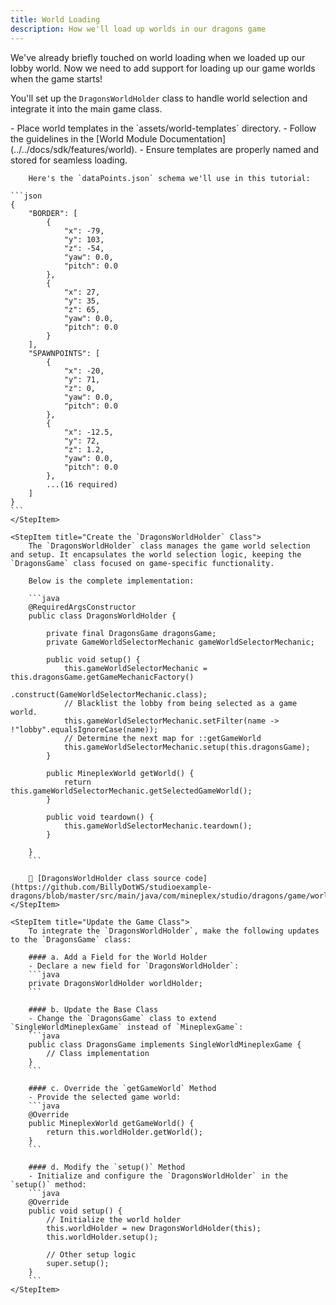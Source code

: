 ```yaml
---
title: World Loading
description: How we'll load up worlds in our dragons game
---
```


We've already briefly touched on world loading when we loaded up our lobby world. Now we need to add support for loading up our game worlds when the game starts!

You'll set up the `DragonsWorldHolder` class to handle world selection and integrate it into the main game class.

<Step>
    <StepItem title="Add World Templates">
        - Place world templates in the `assets/world-templates` directory.
        - Follow the guidelines in the [World Module Documentation](../../docs/sdk/features/world).
        - Ensure templates are properly named and stored for seamless loading.

        Here's the `dataPoints.json` schema we'll use in this tutorial:
    
    ```json
    {
        "BORDER": [
            {
                "x": -79,
                "y": 103,
                "z": -54,
                "yaw": 0.0,
                "pitch": 0.0
            },
            {
                "x": 27,
                "y": 35,
                "z": 65,
                "yaw": 0.0,
                "pitch": 0.0
            }
        ],
        "SPAWNPOINTS": [
            {
                "x": -20,
                "y": 71,
                "z": 0,
                "yaw": 0.0,
                "pitch": 0.0
            },
            {
                "x": -12.5,
                "y": 72,
                "z": 1.2,
                "yaw": 0.0,
                "pitch": 0.0
            },
            ...(16 required)
        ]
    }
    ```
    </StepItem>

    <StepItem title="Create the `DragonsWorldHolder` Class">
        The `DragonsWorldHolder` class manages the game world selection and setup. It encapsulates the world selection logic, keeping the `DragonsGame` class focused on game-specific functionality.

        Below is the complete implementation:

        ```java
        @RequiredArgsConstructor
        public class DragonsWorldHolder {

            private final DragonsGame dragonsGame;
            private GameWorldSelectorMechanic gameWorldSelectorMechanic;

            public void setup() {
                this.gameWorldSelectorMechanic = this.dragonsGame.getGameMechanicFactory()
                                                                 .construct(GameWorldSelectorMechanic.class);
                // Blacklist the lobby from being selected as a game world.
                this.gameWorldSelectorMechanic.setFilter(name -> !"lobby".equalsIgnoreCase(name));
                // Determine the next map for ::getGameWorld
                this.gameWorldSelectorMechanic.setup(this.dragonsGame);
            }

            public MineplexWorld getWorld() {
                return this.gameWorldSelectorMechanic.getSelectedGameWorld();
            }

            public void teardown() {
                this.gameWorldSelectorMechanic.teardown();
            }

        }
        ```

        🔗 [DragonsWorldHolder class source code](https://github.com/BillyDotWS/studioexample-dragons/blob/master/src/main/java/com/mineplex/studio/dragons/game/world/DragonsWorldHolder.java)
    </StepItem>

    <StepItem title="Update the Game Class">
        To integrate the `DragonsWorldHolder`, make the following updates to the `DragonsGame` class:

        #### a. Add a Field for the World Holder
        - Declare a new field for `DragonsWorldHolder`:
        ```java
        private DragonsWorldHolder worldHolder;
        ```

        #### b. Update the Base Class
        - Change the `DragonsGame` class to extend `SingleWorldMineplexGame` instead of `MineplexGame`:
        ```java
        public class DragonsGame implements SingleWorldMineplexGame {
            // Class implementation
        }
        ```

        #### c. Override the `getGameWorld` Method
        - Provide the selected game world:
        ```java
        @Override
        public MineplexWorld getGameWorld() {
            return this.worldHolder.getWorld();
        }
        ```

        #### d. Modify the `setup()` Method
        - Initialize and configure the `DragonsWorldHolder` in the `setup()` method:
        ```java
        @Override
        public void setup() {
            // Initialize the world holder
            this.worldHolder = new DragonsWorldHolder(this);
            this.worldHolder.setup();

            // Other setup logic
            super.setup();
        }
        ```
    </StepItem>
</Step>
